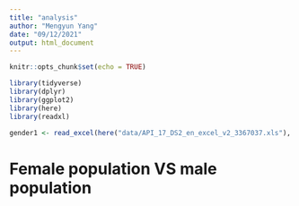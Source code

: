 ```yaml
---
title: "analysis"
author: "Mengyun Yang"
date: "09/12/2021"
output: html_document
---
```


```r
knitr::opts_chunk$set(echo = TRUE)
```

```r
library(tidyverse)
library(dplyr)
library(ggplot2)
library(here)
library(readxl)
```


```r
gender1 <- read_excel(here("data/API_17_DS2_en_excel_v2_3367037.xls"), sheet = 1, range = "A4:BM41500")
```


# Female population VS male population

```r

```

